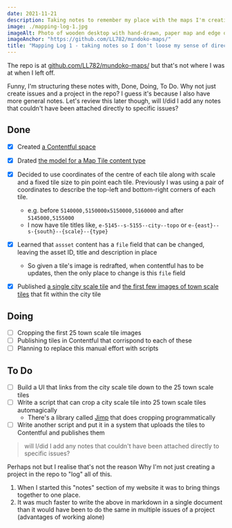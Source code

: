 ```yaml
---
date: 2021-11-21
description: Taking notes to remember my place with the maps I'm creating
image: ./mapping-log-1.jpg
imageAlt: Photo of wooden desktop with hand-drawn, paper map and edge of laptop
imageAnchor: "https://github.com/LL782/mundoko-maps/"
title: "Mapping Log 1 - taking notes so I don't loose my sense of direction"
---
```


The repo is at [github.com/LL782/mundoko-maps/](https://github.com/LL782/mundoko-maps/) but that's not where I was at when I left off.

Funny, I'm structuring these notes with, Done, Doing, To Do. Why not just create issues and a project in the repo? I guess it's because I also have more general notes. Let's review this later though, will I/did I add any notes that couldn't have been attached directly to specific issues?

## Done

- [x] Created [a Contentful space](https://app.contentful.com/spaces/zy8ufabt1tm0/)
- [x] Drated [the model for a Map Tile content type](https://app.contentful.com/spaces/zy8ufabt1tm0/content_types/mapTile/fields)
- [x] Decided to use coordinates of the centre of each tile along with scale and a fixed tile size to pin point each tile. Previously I was using a pair of coordinates to describe the top-left and bottom-right corners of each tile.

  - e.g. before `5140000,5150000x5150000,5160000` and after `5145000,5155000`
  - I now have tile titles like, `e-5145--s-5155--city--topo` or `e-{east}--s-{south}--{scale}--{type}`

- [x] Learned that `assset` content has a `file` field that can be changed, leaving the asset ID, title and description in place
  - So given a tile's image is redrafted, when contentful has to be updates, then the only place to change is this `file` field
- [x] Published [a single city scale tile](https://app.contentful.com/spaces/zy8ufabt1tm0/entries/6ciH7fjDaJE1CASvSIuUcy) and [the first few images of town scale tiles](https://app.contentful.com/spaces/zy8ufabt1tm0/assets) that fit within the city tile

## Doing

- [ ] Cropping the first 25 town scale tile images
- [ ] Publishing tiles in Contentful that corrispond to each of these
- [ ] Planning to replace this manual effort with scripts

## To Do

- [ ] Build a UI that links from the city scale tile down to the 25 town scale tiles
- [ ] Write a script that can crop a city scale tile into 25 town scale tiles automagically
  - There's a library called [Jimp](https://www.npmjs.com/package/jimp) that does cropping programmatically
- [ ] Write another script and put it in a system that uploads the tiles to Contentful and publishes them

> will I/did I add any notes that couldn't have been attached directly to specific issues?

Perhaps not but I realise that's not the reason Why I'm not just creating a project in the repo to "log" all of this.

1. When I started this "notes" section of my website it was to bring things together to one place.
1. It was much faster to write the above in markdown in a single document than it would have been to do the same in multiple issues of a project (advantages of working alone)
